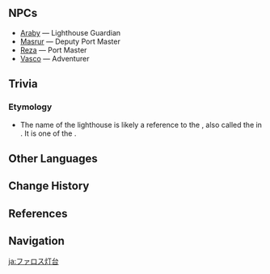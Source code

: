 {{Location Infobox
|image        = <gallery>
Pharos Lighthouse.png|In-game
Point of Interest Pharos Lighthouse Map Location.png|Map
</gallery>
|type         = Point of Interest
|region       = Sumeru
|subregion    = Dharma Forest
|area         = Ardravi Valley
|subarea      = Port Ormos
}}
{{Location Intro|description=<p>{{If Self|Pharos Lighthouse|It|Pharos Lighthouse}} is considered a "paradigm of Sumeru's architecture." Architects such as [[Kaveh]] are responsible for renovating and restoring it to keep it in shape.<ref>{{Ref/Companion|Kaveh|note=Friendship Level 7}}</ref></p>}}

==NPCs==
* [[Araby]] &mdash; Lighthouse Guardian
* [[Masrur]] &mdash; Deputy Port Master
* [[Reza]] &mdash; Port Master
* [[Vasco]] &mdash; Adventurer

==Trivia==
===Etymology===
* The name of the lighthouse is likely a reference to the {{w|Lighthouse of Alexandria}}, also called the {{Lang|''Pharos of Alexandria''|el=ὁ Φάρος τῆς Ἀλεξανδρείας}} in {{w|Ancient Egypt}}. It is one of the {{w|Seven Wonders of the Ancient World}}.

==Other Languages==
{{Other Languages
|en      = Pharos Lighthouse
|zhs     = 法逻斯灯塔
|zhs_rm  = Fǎluósī Dēngtǎ
|zht     = 法邏斯燈塔
|zht_rm  = Fǎluósī Dēngtǎ
|zh_tl   = Pharos Lighthouse
|ja      = ファロス灯台
|ja_rm   = Farosu Toudai
|ja_tl   = Pharos Lighthouse
|ko      = 파로스 등대
|ko_tl   = Pharos Lighthouse
|es      = Faro de Pharos
|es_tl   = Pharos Lighthouse
|fr      = Phare de Pharos
|fr_tl   = Pharos Lighthouse
|ru      = Фаросский маяк
|ru_tl   = Pharos Lighthouse
|th      = ประภาคาร Pharos
|th_rm   = Pra-pha-khan Pharos
|th_tl   = Pharos Lighthouse
|vi      = Hải Đăng Pharos
|vi_tl   = Pharos Lighthouse
|de      = Leuchtturm von Pharos
|de_tl   = Lighthouse of the Pharos
|id      = Pharos Lighthouse
|pt      = Farol Pharos
|pt_tl   = Pharos Lighthouse
|tr      = Pharos Deniz Feneri
|tr_tl   = Pharos Lighthouse
|it      = Faro di Pharos
|it_tl   = Pharos Lighthouse
}}

==Change History==
{{Change History|3.0}}

==References==
{{Reflist}}

==Navigation==
{{PoI Navbox|Sumeru}}

[[ja:ファロス灯台]]